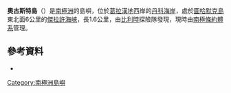 {{Coord|64|3|S|61|37|W|source:GNIS|display=title}}

'''奧古斯特島'''（{{lang-en|Auguste Island}}）是[[南極洲|南極洲]]的島嶼，位於[[葛拉漢地|葛拉漢地]]西岸的[[丹科海岸|丹科海岸]]，處於[[圖哈默克島|圖哈默克島]]東北面6公里的[[傑拉許海峽|傑拉許海峽]]，長1.6公里，由[[比利時|比利時]]探險隊發現，現時由[[南極條約體系|南極條約體系]]管理。

==參考資料==
* {{usgs-gazetteer|id=714}}

{{DEFAULTSORT:Auguste Island}}
[[Category:南極洲島嶼|Category:南極洲島嶼]]


{{DancoCoast-geo-stub}}